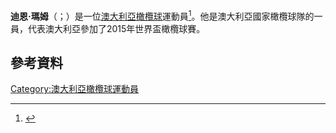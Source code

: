 '''迪恩·瑪姆'''（{{lang-en|Dean Mumm}}；{{bd|1984年|3月5日}}）是一位[[澳大利亞|澳大利亞]][[橄欖球|橄欖球]]運動員<ref>{{cite web|last=Grace|first=Steve|title=Chiefs ace Mumm to represent Barbarians|url=http://www.thisisdevon.co.uk/Chiefs-ace-Mumm-represent-Barbarians/story-19000738-detail/story.html#axzz2U3hnYWKx|publisher=Thisisdevon.co.uk|accessdate=16 May 2015|archive-date=2013-07-07|archive-url=https://archive.today/20130707065747/http://www.thisisdevon.co.uk/Chiefs-ace-Mumm-represent-Barbarians/story-19000738-detail/story.html%23axzz2U3hnYWKx#axzz2U3hnYWKx|dead-url=yes}}</ref>。他是澳大利亞國家橄欖球隊的一員，代表澳大利亞參加了2015年世界盃橄欖球賽。
==參考資料==
{{Reflist}}
[[Category:澳大利亞橄欖球運動員|Category:澳大利亞橄欖球運動員]]